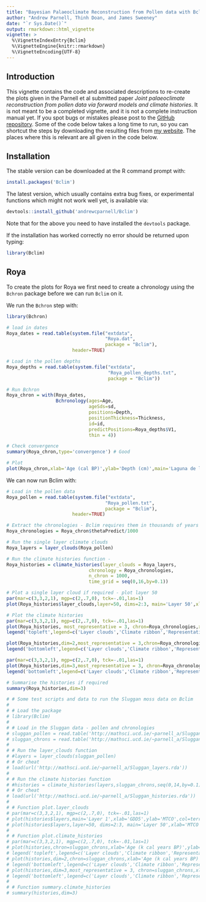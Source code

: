```yaml
---
title: "Bayesian Palaeoclimate Reconstruction from Pollen data with Bclim"
author: "Andrew Parnell, Thinh Doan, and James Sweeney"
date: "`r Sys.Date()`"
output: rmarkdown::html_vignette
vignette: >
  %\VignetteIndexEntry{Bclim}
  %\VignetteEngine{knitr::rmarkdown}
  %\VignetteEncoding{UTF-8}
---
```


## Introduction

This vignette contains the code and associated descriptions to re-create the plots given in the Parnell et al submitted paper _Joint palaeoclimate reconstruction from pollen data via forward models and climate histories_. It is not meant to be a completed vignette, and it is not a complete instruction manual yet. If you spot bugs or mistakes please post to the [GitHub repository](http://github.com/andrewcparnell/Bclim). Some of the code below takes a long time to run, so you can shortcut the steps by downloading the resulting files from [my website](http://mathsci.ucd.ie/~parnell_a/). The places where this is relevant are all given in the code below. 

## Installation

The stable version can be downloaded at the R command prompt with:
```r
install.packages('Bclim')
```

The latest version, which usually contains extra bug fixes, or experimental functions which might not work well yet, is available via:
```r
devtools::install_github('andrewcparnell/Bclim')
```
Note that for the above you need to have installed the `devtools` package.

If the installation has worked correctly no error should be returned upon typing:
```r
library(Bclim)
```

## Roya

To create the plots for Roya we first need to create a chronology using the `Bchron` package before we can run `Bclim` on it.

We run the `Bchron` step with:
```r
library(Bchron)

# load in dates
Roya_dates = read.table(system.file("extdata", 
                                    "Roya.dat", 
                                    package = "Bclim"), 
                        header=TRUE)

# Load in the pollen depths
Roya_depths = read.table(system.file("extdata", 
                                     "Roya_pollen_depths.txt", 
                                     package = "Bclim"))

# Run Bchron
Roya_chron = with(Roya_dates,
                  Bchronology(ages=Age, 
                              ageSds=sd, 
                              positions=Depth, 
                              positionThickness=Thickness, 
                              id=id, 
                              predictPositions=Roya_depths$V1,
                              thin = 4))

# Check convergence
summary(Roya_chron,type='convergence') # Good

# Plot
plot(Roya_chron,xlab='Age (cal BP)',ylab='Depth (cm)',main='Laguna de la Roya',las=1)
```

We can now run Bclim with:
```r
# Load in the pollen data
Roya_pollen = read.table(system.file("extdata", 
                                    "Roya_pollen.txt", 
                                    package = "Bclim"), 
                        header=TRUE)

# Extract the chronologies - Bclim requires them in thousands of years
Roya_chronologies = Roya_chron$thetaPredict/1000

# Run the single layer climate clouds
Roya_layers = layer_clouds(Roya_pollen)

# Run the climate histories function - 
Roya_histories = climate_histories(layer_clouds = Roya_layers,
                              chronology = Roya_chronologies,
                              n_chron = 1000,
                              time_grid = seq(0,16,by=0.1))

# Plot a single layer cloud if required - plot layer 50
par(mar=c(3,3,2,1), mgp=c(2,.7,0), tck=-.01,las=1)
plot(Roya_histories$layer_clouds,layer=50, dims=2:3, main='Layer 50',xlab='MTCO',ylab='AET/PET',col=terrain.colors(30))

# Plot the climate histories
par(mar=c(3,3,2,1), mgp=c(2,.7,0), tck=-.01,las=1)
plot(Roya_histories, most_representative = 3, chron=Roya_chronologies,xlab='Age (k cal years BP)',ylab='GDD5',main='Roya GDD5')
legend('topleft',legend=c('Layer clouds','Climate ribbon','Representative histories'),pch=15,col=c('blue','red','green'))

plot(Roya_histories,dim=2,most_representative = 3,chron=Roya_chronologies,xlab='Age (k cal years BP)',ylab='MTCO',main='Roya MTCO')
legend('bottomleft',legend=c('Layer clouds','Climate ribbon','Representative histories'),pch=15,col=c('blue','red','green'))

par(mar=c(3,3,2,1), mgp=c(2,.7,0), tck=-.01,las=1)
plot(Roya_histories,dim=3,most_representative = 3, chron=Roya_chronologies,xlab='Age (k cal years BP)',ylab='AET/PET',main='Roya AET/PET')
legend('bottomleft',legend=c('Layer clouds','Climate ribbon','Representative histories'),pch=15,col=c('blue','red','green'))

# Summarise the histories if required
summary(Roya_histories,dim=3)

```




```r
# # Some test scripts and data to run the Sluggan moss data on Bclim
# 
# # Load the package
# library(Bclim)
# 
# # Load in the Sluggan data - pollen and chronologies
# sluggan_pollen = read.table('http://mathsci.ucd.ie/~parnell_a/SlugganPollen.txt',header=TRUE)
# sluggan_chrons = read.table('http://mathsci.ucd.ie/~parnell_a/Sluggan_2chrons.txt',nrow=2000)
# 
# # Run the layer_clouds function
# #layers = layer_clouds(sluggan_pollen)
# # Or cheat
# load(url('http://mathsci.ucd.ie/~parnell_a/Sluggan_layers.rda'))
# 
# # Run the climate histories function
# #histories = climate_histories(layers,sluggan_chrons,seq(0,14,by=0.1))
# # Or cheat
# load(url('http://mathsci.ucd.ie/~parnell_a/Sluggan_histories.rda'))
# 
# # Function plot.layer_clouds
# par(mar=c(3,3,2,1), mgp=c(2,.7,0), tck=-.01,las=1)
# plot(histories$layers,main='Layer 1',xlab='GDD5',ylab='MTCO',col=terrain.colors(30))
# plot(histories$layers,layer=50, dims=2:3, main='Layer 50',xlab='MTCO',ylab='AET/PET',col=terrain.colors(30))
# 
# # Function plot.climate_histories
# par(mar=c(3,3,2,1), mgp=c(2,.7,0), tck=-.01,las=1)
# plot(histories,chron=sluggan_chrons,xlab='Age (k cal years BP)',ylab='GDD5',main='Sluggan Moss')
# legend('topleft',legend=c('Layer clouds','Climate ribbon','Representative history'),pch=15,col=c('blue','red','green'))
# plot(histories,dim=2,chron=sluggan_chrons,xlab='Age (k cal years BP)',ylab='GDD5',main='Sluggan Moss')
# legend('bottomleft',legend=c('Layer clouds','Climate ribbon','Representative history'),pch=15,col=c('blue','red','green'))
# plot(histories,dim=3,most_representative = 3, chron=sluggan_chrons,xlab='Age (k cal years BP)',ylab='AET/PET',main='Sluggan Moss')
# legend('bottomleft',legend=c('Layer clouds','Climate ribbon','Representative histories'),pch=15,col=c('blue','red','green'))
# 
# # Function summary.climate_histories
# summary(histories,dim=3)
```





